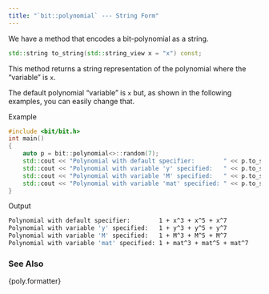 ```yaml
---
title: "`bit::polynomial` --- String Form"
---
```


We have a method that encodes a bit-polynomial as a string.
```cpp
std::string to_string(std::string_view x = "x") const;
```
This method returns a string representation of the polynomial where the "variable" is `x`.

The default polynomial "variable" is `x` but, as shown in the following examples, you can easily change that.

[Example]{.bt}
```cpp
#include <bit/bit.h>
int main()
{
    auto p = bit::polynomial<>::random(7);
    std::cout << "Polynomial with default specifier:        " << p.to_string() << '\n';
    std::cout << "Polynomial with variable 'y' specified:   " << p.to_string("y") << '\n';
    std::cout << "Polynomial with variable 'M' specified:   " << p.to_string("M") << '\n';
    std::cout << "Polynomial with variable 'mat' specified: " << p.to_string("mat") << '\n';
}
```

[Output]{.bt}
```bash
Polynomial with default specifier:        1 + x^3 + x^5 + x^7
Polynomial with variable 'y' specified:   1 + y^3 + y^5 + y^7
Polynomial with variable 'M' specified:   1 + M^3 + M^5 + M^7
Polynomial with variable 'mat' specified: 1 + mat^3 + mat^5 + mat^7
```

### See Also
{poly.formatter}